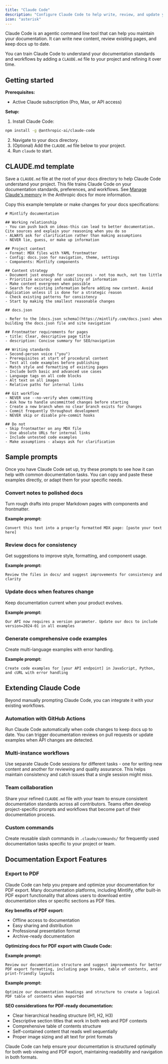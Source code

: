 ```yaml
---
title: "Claude Code"
description: "Configure Claude Code to help write, review, and update your docs"
icon: "asterisk"
---
```


Claude Code is an agentic command line tool that can help you maintain your documentation. It can write new content, review existing pages, and keep docs up to date.

You can train Claude Code to understand your documentation standards and workflows by adding a `CLAUDE.md` file to your project and refining it over time.

## Getting started

**Prerequisites:**
- Active Claude subscription (Pro, Max, or API access)

**Setup:**
1. Install Claude Code:
  ```bash
  npm install -g @anthropic-ai/claude-code
  ```
2. Navigate to your docs directory.
3. (Optional) Add the `CLAUDE.md` file below to your project.
4. Run `claude` to start.

## CLAUDE.md template

Save a `CLAUDE.md` file at the root of your docs directory to help Claude Code understand your project. This file trains Claude Code on your documentation standards, preferences, and workflows. See [Manage Claude's memory](https://docs.anthropic.com/en/docs/claude-code/memory) in the Anthropic docs for more information.

Copy this example template or make changes for your docs specifications:

```mdx
# Mintlify documentation

## Working relationship
- You can push back on ideas-this can lead to better documentation. Cite sources and explain your reasoning when you do so
- ALWAYS ask for clarification rather than making assumptions
- NEVER lie, guess, or make up information

## Project context
- Format: MDX files with YAML frontmatter
- Config: docs.json for navigation, theme, settings
- Components: Mintlify components

## Content strategy
- Document just enough for user success - not too much, not too little
- Prioritize accuracy and usability of information
- Make content evergreen when possible
- Search for existing information before adding new content. Avoid duplication unless it is done for a strategic reason
- Check existing patterns for consistency
- Start by making the smallest reasonable changes

## docs.json

- Refer to the [docs.json schema](https://mintlify.com/docs.json) when building the docs.json file and site navigation

## Frontmatter requirements for pages
- title: Clear, descriptive page title
- description: Concise summary for SEO/navigation

## Writing standards
- Second-person voice ("you")
- Prerequisites at start of procedural content
- Test all code examples before publishing
- Match style and formatting of existing pages
- Include both basic and advanced use cases
- Language tags on all code blocks
- Alt text on all images
- Relative paths for internal links

## Git workflow
- NEVER use --no-verify when committing
- Ask how to handle uncommitted changes before starting
- Create a new branch when no clear branch exists for changes
- Commit frequently throughout development
- NEVER skip or disable pre-commit hooks

## Do not
- Skip frontmatter on any MDX file
- Use absolute URLs for internal links
- Include untested code examples
- Make assumptions - always ask for clarification
```

## Sample prompts

Once you have Claude Code set up, try these prompts to see how it can help with common documentation tasks. You can copy and paste these examples directly, or adapt them for your specific needs.

### Convert notes to polished docs
Turn rough drafts into proper Markdown pages with components and frontmatter.

**Example prompt:**
```text wrap
Convert this text into a properly formatted MDX page: [paste your text here]
```

### Review docs for consistency
Get suggestions to improve style, formatting, and component usage.

**Example prompt:**
```text wrap
Review the files in docs/ and suggest improvements for consistency and clarity
```

### Update docs when features change
Keep documentation current when your product evolves.

**Example prompt:**
```text wrap
Our API now requires a version parameter. Update our docs to include version=2024-01 in all examples
```

### Generate comprehensive code examples
Create multi-language examples with error handling.

**Example prompt:**
```text wrap
Create code examples for [your API endpoint] in JavaScript, Python, and cURL with error handling
```

## Extending Claude Code

Beyond manually prompting Claude Code, you can integrate it with your existing workflows.

### Automation with GitHub Actions
Run Claude Code automatically when code changes to keep docs up to date. You can trigger documentation reviews on pull requests or update examples when API changes are detected.

### Multi-instance workflows
Use separate Claude Code sessions for different tasks - one for writing new content and another for reviewing and quality assurance. This helps maintain consistency and catch issues that a single session might miss.

### Team collaboration
Share your refined `CLAUDE.md` file with your team to ensure consistent documentation standards across all contributors. Teams often develop project-specific prompts and workflows that become part of their documentation process.

### Custom commands
Create reusable slash commands in `.claude/commands/` for frequently used documentation tasks specific to your project or team.

## Documentation Export Features

### Export to PDF
Claude Code can help you prepare and optimize your documentation for PDF export. Many documentation platforms, including Mintlify, offer built-in PDF export functionality that allows users to download entire documentation sites or specific sections as PDF files.

**Key benefits of PDF export:**
- Offline access to documentation
- Easy sharing and distribution
- Professional presentation format
- Archive-ready documentation

**Optimizing docs for PDF export with Claude Code:**

**Example prompt:**
```text wrap
Review our documentation structure and suggest improvements for better PDF export formatting, including page breaks, table of contents, and print-friendly layouts
```

**Example prompt:**
```text wrap
Optimize our documentation headings and structure to create a logical PDF table of contents when exported
```

**SEO considerations for PDF-ready documentation:**
- Clear hierarchical heading structure (H1, H2, H3)
- Descriptive section titles that work in both web and PDF contexts
- Comprehensive table of contents structure
- Self-contained content that reads well sequentially
- Proper image sizing and alt text for print formats

Claude Code can help ensure your documentation is structured optimally for both web viewing and PDF export, maintaining readability and navigation in both formats.
